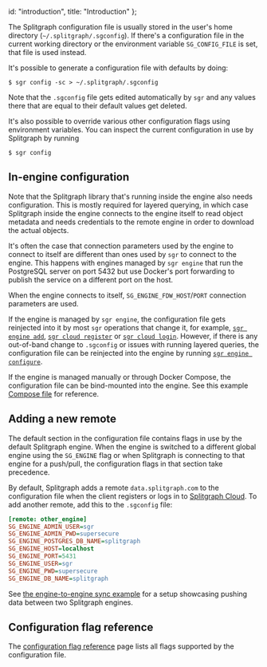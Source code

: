   id: "introduction",
  title: "Introduction"
};

The Splitgraph configuration file is usually stored in the user's home directory
(`~/.splitgraph/.sgconfig`). If there's a configuration file in the current working
directory or the environment variable `SG_CONFIG_FILE` is set, that file is used instead.

It's possible to generate a configuration file with defaults by doing:

```shell-session
$ sgr config -sc > ~/.splitgraph/.sgconfig
```

Note that the `.sgconfig` file gets edited automatically by `sgr` and any values there
that are equal to their default values get deleted.

It's also possible to override various other configuration flags using environment variables. You
can inspect the current configuration in use by Splitgraph by running

```shell-session
$ sgr config
```

## In-engine configuration

Note that the Splitgraph library that's running inside the engine also needs configuration. This
is mostly required for layered querying, in which case Splitgraph inside the engine connects
to the engine itself to read object metadata and needs credentials to the remote engine in
order to download the actual objects.

It's often the case that connection parameters used by the engine to connect to itself are
different than ones used by `sgr` to connect to the engine. This happens with engines managed
by `sgr engine` that run the PostgreSQL server on port 5432 but use Docker's port forwarding
to publish the service on a different port on the host.

When the engine connects to itself, `SG_ENGINE_FDW_HOST`/`PORT` connection parameters are used.

If the engine is managed by `sgr engine`, the configuration file gets reinjected into it
by most `sgr` operations that change it, for example,
[`sgr engine add`](../sgr/engine_management/engine_add),
[`sgr cloud register`](../sgr/splitgraph_cloud/cloud_register)
or [`sgr cloud login`](../sgr/splitgraph_cloud/cloud_login). However,
if there is any out-of-band change to `.sgconfig` or issues with running layered queries,
the configuration file can be reinjected into the engine by running
 [`sgr engine configure`](../sgr/engine_management/engine_configure).

If the engine is managed manually or through Docker Compose, the configuration file can be
bind-mounted into the engine. See this example
[Compose file](https://github.com/splitgraph/splitgraph/blob/master/examples/push-to-other-engine/docker-compose.yml) for reference.

## Adding a new remote

The default section in the configuration file contains flags in use by the default Splitgraph
engine. When the engine is switched to a different global engine using the `SG_ENGINE` flag
or when Splitgraph is connecting to that engine for a push/pull, the configuration flags in that
section take precedence.

By default, Splitgraph adds a remote `data.splitgraph.com` to the configuration file when
 the client registers or logs in to [Splitgraph Cloud](../splitgraph_cloud/introduction). To add another remote,
add this to the `.sgconfig` file:

```ini
[remote: other_engine]
SG_ENGINE_ADMIN_USER=sgr
SG_ENGINE_ADMIN_PWD=supersecure
SG_ENGINE_POSTGRES_DB_NAME=splitgraph
SG_ENGINE_HOST=localhost
SG_ENGINE_PORT=5431
SG_ENGINE_USER=sgr
SG_ENGINE_PWD=supersecure
SG_ENGINE_DB_NAME=splitgraph
```

See [the engine-to-engine sync example](https://github.com/splitgraph/splitgraph/tree/master/examples/push-to-other-engine) for a setup showcasing pushing data between two Splitgraph engines.

## Configuration flag reference

The [configuration flag reference](config_flag_reference) page lists all flags supported by the configuration file.
